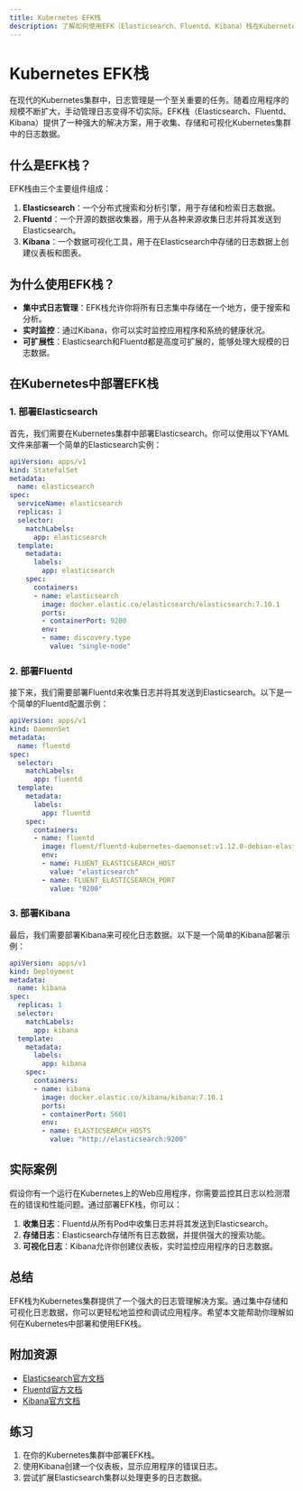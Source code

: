 ```yaml
---
title: Kubernetes EFK栈
description: 了解如何使用EFK（Elasticsearch、Fluentd、Kibana）栈在Kubernetes中实现监控与日志管理。
---
```


# Kubernetes EFK栈

在现代的Kubernetes集群中，日志管理是一个至关重要的任务。随着应用程序的规模不断扩大，手动管理日志变得不切实际。EFK栈（Elasticsearch、Fluentd、Kibana）提供了一种强大的解决方案，用于收集、存储和可视化Kubernetes集群中的日志数据。

## 什么是EFK栈？

EFK栈由三个主要组件组成：

1. **Elasticsearch**：一个分布式搜索和分析引擎，用于存储和检索日志数据。
2. **Fluentd**：一个开源的数据收集器，用于从各种来源收集日志并将其发送到Elasticsearch。
3. **Kibana**：一个数据可视化工具，用于在Elasticsearch中存储的日志数据上创建仪表板和图表。

## 为什么使用EFK栈？

- **集中式日志管理**：EFK栈允许你将所有日志集中存储在一个地方，便于搜索和分析。
- **实时监控**：通过Kibana，你可以实时监控应用程序和系统的健康状况。
- **可扩展性**：Elasticsearch和Fluentd都是高度可扩展的，能够处理大规模的日志数据。

## 在Kubernetes中部署EFK栈

### 1. 部署Elasticsearch

首先，我们需要在Kubernetes集群中部署Elasticsearch。你可以使用以下YAML文件来部署一个简单的Elasticsearch实例：

```yaml
apiVersion: apps/v1
kind: StatefulSet
metadata:
  name: elasticsearch
spec:
  serviceName: elasticsearch
  replicas: 1
  selector:
    matchLabels:
      app: elasticsearch
  template:
    metadata:
      labels:
        app: elasticsearch
    spec:
      containers:
      - name: elasticsearch
        image: docker.elastic.co/elasticsearch/elasticsearch:7.10.1
        ports:
        - containerPort: 9200
        env:
        - name: discovery.type
          value: "single-node"
```

### 2. 部署Fluentd

接下来，我们需要部署Fluentd来收集日志并将其发送到Elasticsearch。以下是一个简单的Fluentd配置示例：

```yaml
apiVersion: apps/v1
kind: DaemonSet
metadata:
  name: fluentd
spec:
  selector:
    matchLabels:
      app: fluentd
  template:
    metadata:
      labels:
        app: fluentd
    spec:
      containers:
      - name: fluentd
        image: fluent/fluentd-kubernetes-daemonset:v1.12.0-debian-elasticsearch7-1
        env:
        - name: FLUENT_ELASTICSEARCH_HOST
          value: "elasticsearch"
        - name: FLUENT_ELASTICSEARCH_PORT
          value: "9200"
```

### 3. 部署Kibana

最后，我们需要部署Kibana来可视化日志数据。以下是一个简单的Kibana部署示例：

```yaml
apiVersion: apps/v1
kind: Deployment
metadata:
  name: kibana
spec:
  replicas: 1
  selector:
    matchLabels:
      app: kibana
  template:
    metadata:
      labels:
        app: kibana
    spec:
      containers:
      - name: kibana
        image: docker.elastic.co/kibana/kibana:7.10.1
        ports:
        - containerPort: 5601
        env:
        - name: ELASTICSEARCH_HOSTS
          value: "http://elasticsearch:9200"
```

## 实际案例

假设你有一个运行在Kubernetes上的Web应用程序，你需要监控其日志以检测潜在的错误和性能问题。通过部署EFK栈，你可以：

1. **收集日志**：Fluentd从所有Pod中收集日志并将其发送到Elasticsearch。
2. **存储日志**：Elasticsearch存储所有日志数据，并提供强大的搜索功能。
3. **可视化日志**：Kibana允许你创建仪表板，实时监控应用程序的日志数据。

## 总结

EFK栈为Kubernetes集群提供了一个强大的日志管理解决方案。通过集中存储和可视化日志数据，你可以更轻松地监控和调试应用程序。希望本文能帮助你理解如何在Kubernetes中部署和使用EFK栈。

## 附加资源

- [Elasticsearch官方文档](https://www.elastic.co/guide/en/elasticsearch/reference/current/index.html)
- [Fluentd官方文档](https://docs.fluentd.org/)
- [Kibana官方文档](https://www.elastic.co/guide/en/kibana/current/index.html)

## 练习

1. 在你的Kubernetes集群中部署EFK栈。
2. 使用Kibana创建一个仪表板，显示应用程序的错误日志。
3. 尝试扩展Elasticsearch集群以处理更多的日志数据。
